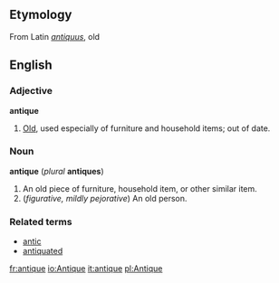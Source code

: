 ==Etymology==
From Latin ''[[antiquus]]'', old

==English==
===Adjective===
'''antique'''

#[[Old]], used especially of furniture and household items; out of date.

===Noun===
'''antique''' (''plural'' '''antiques''')

#An old piece of furniture, household item, or other similar item.
#(''figurative, mildly pejorative'') An old person.

===Related terms===
*[[antic]]
*[[antiquated]]

[[fr:antique]]
[[io:Antique]]
[[it:antique]]
[[pl:Antique]]